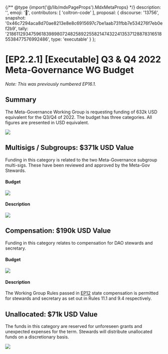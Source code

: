{/** @type {import('@/lib/mdxPageProps').MdxMetaProps} */}
    description: '',
    emoji: '📙',
    contributors: [
        'coltron-code'
    ],
    proposal: {
        discourse: '13756',
        snapshot: '0x46c7294aca8d70ae8213e8e8c6915697c7be1aab731fbb7e534276f7eb0ef2b9',
        tally: '21861129347596183989807248258922558214743224135371288783165185538477576992486',
        type: 'executable'
    }
};

# [EP2.2.1] [Executable] Q3 & Q4 2022 Meta-Governance WG Budget

_Note: This was previously numbered EP16.1._

## Summary

The Meta-Governance Working Group is requesting funding of 632k USD equivalent for the Q3/Q4 of 2022. The budget has three categories. All figures are presented in USD equivalent.

![](/content/dao/proposals/2.2.1-1.png)

## Multisigs / Subgroups: $371k USD Value

Funding in this category is related to the two Meta-Governance subgroup multi-sigs. These have been reviewed and approved by the Meta-Gov Stewards.

#### Budget

![](/content/dao/proposals/2.2.1-2.png)

#### Description

![](/content/dao/proposals/2.2.1-3.png)

## Compensation: $190k USD Value

Funding in this category relates to compensation for DAO stewards and secretary.

#### Budget

![](/content/dao/proposals/2.2.1-4.png)

#### Description

The Working Group Rules passed in [EP12](https://discuss.ens.domains/t/ep12-social-working-group-rules/12953#specification-3) state compensation is permitted for stewards and secretary as set out in Rules 11.1 and 9.4 respectively.

## Unallocated: $71k USD Value

The funds in this category are reserved for unforeseen grants and unexpected expenses for the term. Stewards will distribute unallocated funds on a discretionary basis.

![](/content/dao/proposals/2.2.1-5.png)
